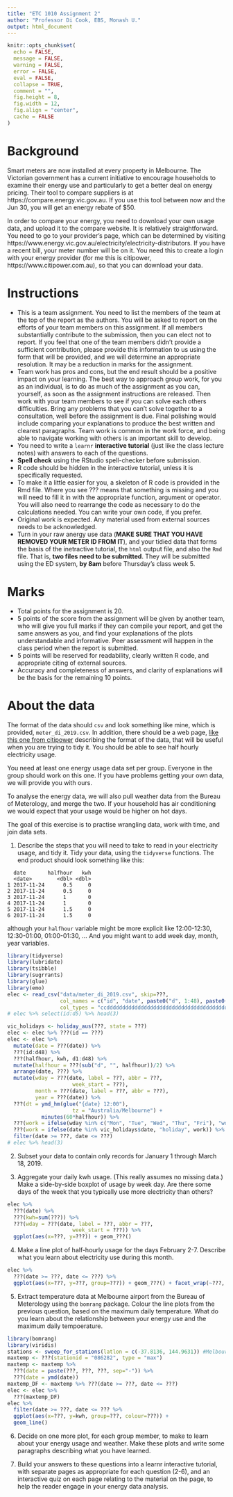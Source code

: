 ```yaml
---
title: "ETC 1010 Assignment 2"
author: "Professor Di Cook, EBS, Monash U."
output: html_document
---
```


```r
knitr::opts_chunk$set(
  echo = FALSE,
  message = FALSE,
  warning = FALSE,
  error = FALSE, 
  eval = FALSE,
  collapse = TRUE,
  comment = "",
  fig.height = 8,
  fig.width = 12,
  fig.align = "center",
  cache = FALSE
)
```

# Background

Smart meters are now installed at every property in Melbourne. The Victorian government has a current initiative to encourage households to examine their energy use and particularly to get a better deal on energy pricing. Their tool to compare suppliers is at https://compare.energy.vic.gov.au. If you use this tool between now and the Jun 30, you will get an energy rebate of $50.

In order to compare your energy, you need to download your own usage data, and upload it to the compare website. It is relatively straightforward. You need to go to your provider's page, which can be determined by visiting https://www.energy.vic.gov.au/electricity/electricity-distributors. If you have a recent bill, your meter number will be on it. You need this to create a login with your energy provider (for me this is citipower, https://www.citipower.com.au), so that you can download your data. 

# Instructions

- This is a team assignment. You need to list the members of the team at the top of the report as the authors. You will be asked to report on the efforts of your team members on this assignment. If all members substantially contribute to the submission, then you can elect not to report. If you feel that one of the team members didn't provide a sufficient contribution, please provide this information to us using the form that will be provided, and we will determine an appropriate resolution. It may be a reduction in marks for the assignment. 
- Team work has pros and cons, but the end result should be a positive impact on your learning. The best way to approach group work, for you as an individual, is to do as much of the assignment as you can, yourself, as soon as the assignment instructions are released. Then work with your team members to see if you can solve each others difficulties. Bring any problems that you can't solve together to a consultation, well before the assignment is due. Final polishing would include comparing your explanations to produce the best written and clearest paragraphs. Team work is common in the work force, and being able to navigate working with others is an important skill to develop. 
- You need to write a `learnr` **interactive tutorial** (just like the class lecture notes) with answers to each of the questions. 
- **Spell check** using the RStudio spell-checker before submission.
- R code should be hidden in the interactive tutorial, unless it is specifically requested.
- To make it a little easier for you, a skeleton of R code is provided in the Rmd file. Where you see ??? means that something is missing and you will need to fill it in with the appropriate function, argument or operator. You will also need to rearrange the code as necessary to do the calculations needed. You can write your own code, if you prefer.
- Original work is expected. Any material used from external sources needs to be acknowledged.
- Turn in your raw anergy use data (**MAKE SURE THAT YOU HAVE REMOVED YOUR METER ID FROM IT**), and your tidied data that forms the basis of the inetractive tutorial, the `html` output file, and also the `Rmd` file. That is, **two files need to be submitted**. They will be submitted using the ED system, **by 8am** before Thursday's class week 5. 

# Marks 

- Total points for the assignment is 20. 
- 5 points of the score from the assignment will be given by another team, who will give you full marks if they can compile your report, and get the same answers as you, and find your explanations of the plots understandable and informative. Peer assessment will happen in the class period when the report is submitted.
- 5 points will be reserved for readability, clearly written R code, and appropriate citing of external sources.
- Accuracy and completeness of answers, and clarity of explanations will be the basis for the remaining 10 points.

# About the data

The format of the data should `csv` and look something like mine, which is provided, `meter_di_2019.csv`. In addition, there should be a web page, [like this one from citipower](https://customermeterdata.portal.powercor.com.au/customermeterdata/articles/Question/A12-How-do-I-read-the-detailed-report?retURL=%2Fcustomermeterdata%2Fapex%2FCADArticleList&popup=true) describing the format of the data, that will be useful when you are trying to tidy it. You should be able to see half hourly electricity usage. 

You need at least one energy usage data set per group. Everyone in the group should work on this one. If you have problems getting your own data, we will provide you with ours. 

To analyse the energy data, we will also pull weather data from the Bureau of Meterology, and merge the two. If your household has air conditioning we would expect that your usage would be higher on hot days. 

The goal of this exercise is to practise wrangling data, work with time, and join data sets.

1. Describe the steps that you will need to take to read in your electricity usage, and tidy it.  Tidy your data, using the `tidyverse` functions. The end product should look something like this:

```
  date       halfhour   kwh
  <date>        <dbl> <dbl>
1 2017-11-24      0.5     0
2 2017-11-24      0.5     0
3 2017-11-24      1       0
4 2017-11-24      1       0
5 2017-11-24      1.5     0
6 2017-11-24      1.5     0
```

although your `halfhour` variable might be more explicit like 12:00-12:30, 12:30-01:00, 01:00-01:30, ... And you might want to add week day, month, year variables. 

```r
library(tidyverse)
library(lubridate)
library(tsibble)
library(sugrrants)
library(glue)
library(emo)
elec <- read_csv("data/meter_di_2019.csv", skip=???,
                 col_names = c("id", "date", paste0("d", 1:48), paste0("stuff", 1:5)),
                 col_types = "ccddddddddddddddddddddddddddddddddddddddddddddddddccccc")
# elec %>% select(id:d5) %>% head(3)
```

```r
vic_holidays <- holiday_aus(???, state = ???)
elec <- elec %>% ???(id == ???)
elec <- elec %>%
  mutate(date = ???(date)) %>%
  ???(id:d48) %>%
  ???(halfhour, kwh, d1:d48) %>%
  mutate(halfhour = ???(sub("d", "", halfhour))/2) %>%
  arrange(date, ???) %>%
  mutate(wday = ???(date, label = ???, abbr = ???,
                     week_start = ???),
         month = ???(date, label = ???, abbr = ???),
         year = ???(date)) %>%
  ???(dt = ymd_hm(glue("{date} 12:00"),
                     tz = "Australia/Melbourne") +
           minutes(60*halfhour)) %>% 
  ???(work = ifelse(wday %in% c("Mon", "Tue", "Wed", "Thu", "Fri"), "workday", "holiday")) %>%
  ???(work = ifelse(date %in% vic_holidays$date, "holiday", work)) %>%
  filter(date >= ???, date <= ???)
# elec %>% head(3) 
```

2. Subset your data to contain only records for January 1 through March 18, 2019. 

3. Aggregate your daily kwh usage. (This really assumes no missing data.) Make a side-by-side boxplot of usage by week day. Are there some days of the week that you typically use more electricity than others?

```r
elec %>%
  ???(date) %>%
  ???(kwh=sum(???)) %>%
  ???(wday = ???(date, label = ???, abbr = ???,
                     week_start = ???)) %>%
  ggplot(aes(x=???, y=???)) + geom_???()
```

4. Make a line plot of half-hourly usage for the days February 2-7. Describe what you learn about electricity use during this month. 

```r
elec %>%
  ???(date >= ???, date <= ???) %>%
  ggplot(aes(x=???, y=???, group=???)) + geom_???() + facet_wrap(~???, ncol=3)
```

5. Extract temperature data at Melbourne airport from the Bureau of Meterology using the `bomrang` package. Colour the line plots from the previous question, based on the maximum daily temperature. What do you learn about the relationship between your energy use and the maximum daily tempoerature. 

```r
library(bomrang)
library(viridis)
stations <- sweep_for_stations(latlon = c(-37.8136, 144.9631)) #Melbourne lat/long is 
maxtemp <- ???(stationid = "086282", type = "max") 
maxtemp <- maxtemp %>%  
  ???(date = paste(???, ???, ???, sep="-")) %>%
  ???(date = ymd(date))
maxtemp_DF <- maxtemp %>% ???(date >= ???, date <= ???) 
elec <- elec %>%   
  ???(maxtemp_DF) 
elec %>% 
  filter(date >= ???, date <= ??? %>%
  ggplot(aes(x=???, y=kwh, group=???, colour=???)) + 
  geom_line() 
```

6. Decide on one more plot, for each group member, to make to learn about your energy usage and weather. Make these plots and write some paragraphs describing what you have learned. 

7. Build your answers to these questions into a learnr interactive tutorial, with separate pages as appropriate for each question (2-6), and an interactive quiz on each page relating to the material on the page, to help the reader engage in your energy data analysis.
